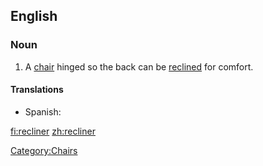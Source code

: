==English==

===Noun===
{{en-noun}}
{{wikipedia}}

# A [[chair]] hinged so the back can be [[recline]]d for comfort.

====Translations====
{{trans-top|hinged chair}}
* Spanish: {{t-|es|tumbona|f}}
{{trans-mid}}
{{trans-bottom}}

[[Category:Chairs]]

[[fi:recliner]]
[[zh:recliner]]